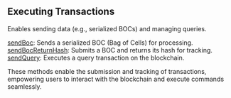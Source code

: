 
<Meta
  title="Ton Consensus and Chain info| dRPC"
/>

## Executing Transactions

Enables sending data (e.g., serialized BOCs) and managing queries.

[sendBoc](/ton-api/executingtransactions/sendBoc): Sends a serialized BOC (Bag of Cells) for processing. \
[sendBocReturnHash](/ton-api/executingtransactions/sendBocReturnHash): Submits a BOC and returns its hash for tracking. \
[sendQuery](/ton-api/executingtransactions/sendQuery): Executes a query transaction on the blockchain.

These methods enable the submission and tracking of transactions, empowering users to interact with the blockchain and execute commands seamlessly.

<Space h={16} />
<GetStarted />
